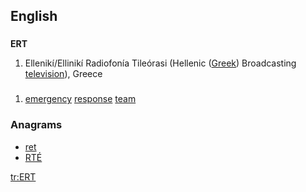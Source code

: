 {{wikipedia}}
{{also|ert|ért}}
==English==

==={{abbreviation}}===
'''ERT'''

# Ellenikí/Ellinikí Radiofonía Tileórasi (Hellenic ([[Greek]]) Broadcasting [[television]]), Greece

==={{initialism}}===
{{en-noun}}

# [[emergency]] [[response]] [[team]]

===Anagrams===
* [[ret#English|ret]]
* [[RTÉ#English|RTÉ]]

[[tr:ERT]]
